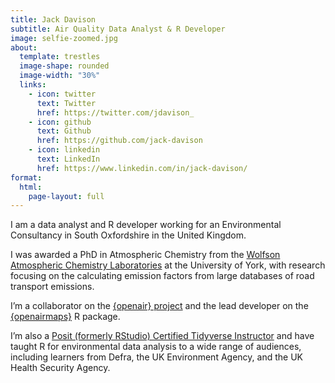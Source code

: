 ```yaml
---
title: Jack Davison 
subtitle: Air Quality Data Analyst & R Developer
image: selfie-zoomed.jpg
about:
  template: trestles
  image-shape: rounded
  image-width: "30%"
  links:
    - icon: twitter
      text: Twitter
      href: https://twitter.com/jdavison_
    - icon: github
      text: Github
      href: https://github.com/jack-davison
    - icon: linkedin
      text: LinkedIn
      href: https://www.linkedin.com/in/jack-davison/
format: 
  html:
    page-layout: full
---
```


I am a data analyst and R developer working for an Environmental Consultancy in South Oxfordshire in the United Kingdom.

I was awarded a PhD in Atmospheric Chemistry from the [Wolfson Atmospheric Chemistry Laboratories](https://www.york.ac.uk/chemistry/research/wacl/) at the University of York, with research focusing on the calculating emission factors from large databases of road transport emissions. 

I'm a collaborator on the [{openair} project](https://github.com/davidcarslaw/openair) and the lead developer on the [{openairmaps}](https://github.com/davidcarslaw/openairmaps) R package. 

I'm also a [Posit (formerly RStudio) Certified Tidyverse Instructor](https://education.rstudio.com/trainers/) and have taught R for environmental data analysis to a wide range of audiences, including learners from Defra, the UK Environment Agency, and the UK Health Security Agency.

